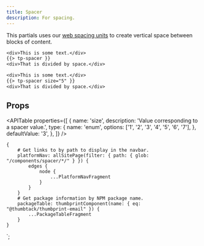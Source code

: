 ```yaml
---
title: Spacer
description: For spacing.
---
```



<ComponentHeader data={props.data} />

This partials uses our [web spacing units](/guide/product/spacers/) to create vertical space between blocks of content.

```email
<div>This is some text.</div>
{{> tp-spacer }}
<div>That is divided by space.</div>
```

```email
<div>This is some text.</div>
{{> tp-spacer size="5" }}
<div>That is divided by space.</div>
```

## Props

<APITable
    properties={[
        {
            name: 'size',
            description: 'Value corresponding to a spacer value.',
            type: {
                name: 'enum',
                options: ['1', '2', '3', '4', '5', '6', '7'],
            },
            defaultValue: '3',
        },
    ]}
/>

<ComponentFooter data={props.data} />

    {
        # Get links to by path to display in the navbar.
        platformNav: allSitePage(filter: { path: { glob: "/components/spacer/*/" } }) {
            edges {
                node {
                    ...PlatformNavFragment
                }
            }
        }
        # Get package information by NPM package name.
        packageTable: thumbprintComponent(name: { eq: "@thumbtack/thumbprint-email" }) {
            ...PackageTableFragment
        }
    }
`;
